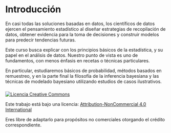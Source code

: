 # Introducción {.unnumbered}

En casi todas las soluciones basadas en datos, los científicos de datos ejercen el pensamiento estadístico al diseñar estrategias de recopilación de datos, obtener evidencia para la toma de decisiones y construir modelos para predecir tendencias futuras.

Este curso busca explicar con los principios básicos de la estadística, y su papel
en el análisis de datos. Nuestro punto de vista es uno de fundamentos, con menos énfasis en
recetas o técnicas particulares.

En particular, estudiaremos básicos de probabilidad, métodos basados en remuestreo, y
en la parte final la filosofía de la inferencia bayesiana y las técnicas de modelado bayesiano utilizando estudios de casos ilustrativos.

### 

[![Licencia Creative Commons](https://files.cdn.thinkific.com/file_uploads/416308/images/ed2/9ce/c19/1623612457643.jpg){alt="Licencia Creative Commons"}](http://creativecommons.org/licenses/by/4.0/)

Este trabajo está bajo una licencia: [Attribution-NonCommercial 4.0 International](https://creativecommons.org/licenses/by-nc/4.0/)

Eres libre de adaptarlo para propósitos no comerciales otorgando el crédito correspondiente.
